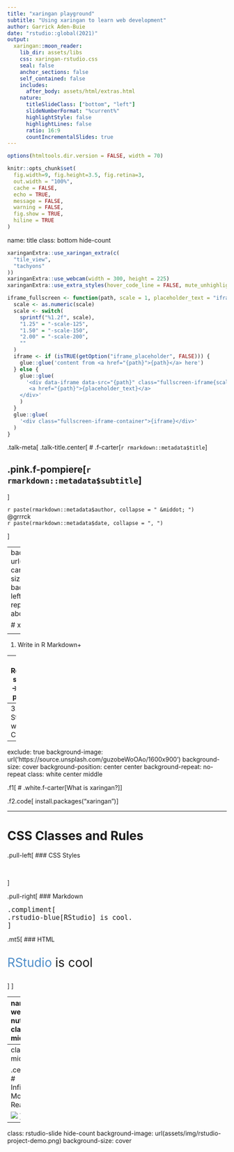 ```yaml
---
title: "xaringan playground"
subtitle: "Using xaringan to learn web development"
author: Garrick Aden-Buie
date: "rstudio::global(2021)"
output:
  xaringan::moon_reader:
    lib_dir: assets/libs
    css: xaringan-rstudio.css
    seal: false
    anchor_sections: false
    self_contained: false
    includes:
      after_body: assets/html/extras.html
    nature:
      titleSlideClass: ["bottom", "left"]
      slideNumberFormat: "%current%"
      highlightStyle: false
      highlightLines: false
      ratio: 16:9
      countIncrementalSlides: true
---
```


```r
options(htmltools.dir.version = FALSE, width = 70)

knitr::opts_chunk$set(
  fig.width=9, fig.height=3.5, fig.retina=3,
  out.width = "100%",
  cache = FALSE,
  echo = TRUE,
  message = FALSE,
  warning = FALSE,
  fig.show = TRUE,
  hiline = TRUE
)
```

name: title
class: bottom hide-count

```r
xaringanExtra::use_xaringan_extra(c(
  "tile_view",
  "tachyons"
))
xaringanExtra::use_webcam(width = 300, height = 225)
xaringanExtra::use_extra_styles(hover_code_line = FALSE, mute_unhighlighted_code = TRUE)
```

```r
iframe_fullscreen <- function(path, scale = 1, placeholder_text = "iframe content") {
  scale <- as.numeric(scale)
  scale <- switch(
    sprintf("%1.2f", scale),
    "1.25" = "-scale-125",
    "1.50" = "-scale-150",
    "2.00" = "-scale-200",
    ""
  )
  iframe <- if (isTRUE(getOption("iframe_placeholder", FALSE))) {
    glue::glue('content from <a href="{path}">{path}</a> here')
  } else {
    glue::glue(
      '<div data-iframe data-src="{path}" class="fullscreen-iframe{scale}">
       <a href="{path}">{placeholder_text}</a>
    </div>'
    )
  }
  glue::glue(
    '<div class="fullscreen-iframe-container">{iframe}</div>'
  )
}
```

<!-- Title Slide -->
.talk-meta[
.talk-title.center[
# .f-carter[`r rmarkdown::metadata$title`]

## .pink.f-pompiere[`r rmarkdown::metadata$subtitle`]
]

<div class="talk-author f-zilla">`r paste(rmarkdown::metadata$author, collapse = " &middot; ")`</div>
<div class="talk-twitter code">&commat;grrrck</div>
<div class="talk-date code">`r paste(rmarkdown::metadata$date, collapse = ", ")`</div>
]

---
background-image: url(assets/img/umbrella-card.jpg)
background-size: 437px 681px
background-position: left center
background-repeat: no-repeat
class: about-xaringan


# xaringan

<div class="f3 code mv0">
install.packages("xaringan")
</div>

--

1. Write in R Markdown+

--
2. Render slides &rarr; web pages

--
3. Style with CSS

---
exclude: true
background-image: url('https://source.unsplash.com/guzobeWoOAo/1600x900')
background-size: cover
background-position: center center
background-repeat: no-repeat
class: white center middle

.f1[
# .white.f-carter[What is xaringan?]
]

.f2.code[
install.packages("xaringan")
]

---

# CSS Classes and Rules

.pull-left[
### CSS Styles

<pre id="css-classes-rules-code" class="css-editable" contenteditable="true" autocorrect="off" autocomplete="off" spellcheck="false"><code style="font-size: 1.1em">
</code></pre>
]

.pull-right[
### Markdown

<pre><code style="font-size: 1.1em">.compliment&#8203;[
.rstudio-blue&#8203;[RStudio] is cool.
]
</code></pre>

.mt5[
### HTML

<p class="compliment"><span class="rstudio-blue">RStudio</span> is cool</p>
]
]

<style id="css-classes-rules">
.compliment {
  font-size: 2em;
}

.rstudio-blue {
  color: #4d8dc9;
}
</style>

---
name: web-nutshell
class: middle

.pull-left.tc[
# The Web in a Nutshell

<h1 class="green"><em>Everything</em><br/>is in a box</h1>
]

<div class="code pull-right mv4">.compliment&#8203;[<br>
&nbsp;&nbsp;<span>.rstudio-blue&#8203;[RStudio]</span> is cool.<br>
]
</div>

<div class="pull-right f4">
There are .b[two types] of box:<br>
.block.bb.pointer[block boxes] and .inline.bb.pointer[inline boxes].
</div>

---
class: middle

.center[
# Infinite Moon Reader

![](assets/img/infinite-moon-reader.png)
]

---
class: rstudio-slide hide-count
background-image: url(assets/img/rstudio-project-demo.png)
background-size: cover

<!--

To include an RStudio IDE embedded in the slides, add the following as inline R code

iframe_fullscreen("http://localhost:8765", placeholder_text = "Embedded RStudio IDE...")

You also need to be running the docker container from the ./docker/ folder

cd ./docker
docker build -t grrrck/xaringan-playground .
docker run -d --rm -p 8765:8787 -e DISABLE_AUTH="true" --name xp grrrck/xaringan-playground

Then use xaringan::inf_mr() or js4shiny::live_preview() to serve the slides.

-->
